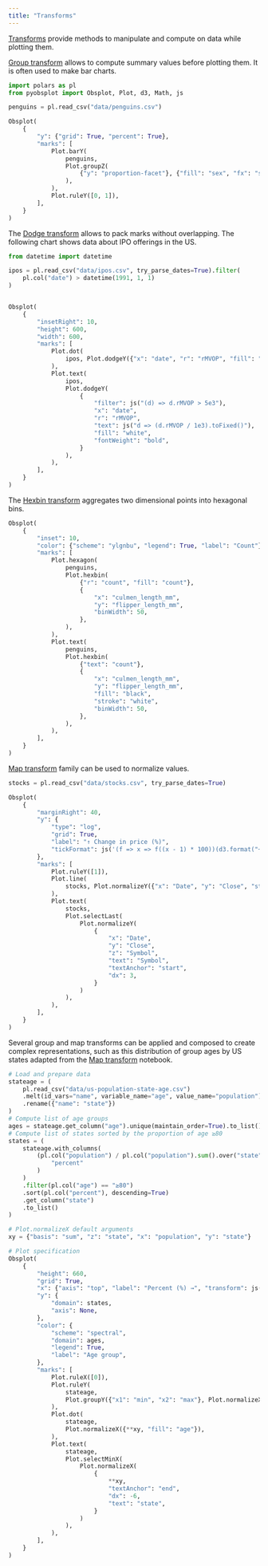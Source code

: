 ```yaml
---
title: "Transforms"
---
```


[Transforms](https://observablehq.com/@observablehq/plot-transforms?collection=@observablehq/plot) provide methods to manipulate and compute on data while plotting them.


[Group transform](https://observablehq.com/@observablehq/plot-group?collection=@observablehq/plot) allows to compute summary values before plotting them. It is often used to make bar charts.

```python
import polars as pl
from pyobsplot import Obsplot, Plot, d3, Math, js

penguins = pl.read_csv("data/penguins.csv")

Obsplot(
    {
        "y": {"grid": True, "percent": True},
        "marks": [
            Plot.barY(
                penguins,
                Plot.groupZ(
                    {"y": "proportion-facet"}, {"fill": "sex", "fx": "species"}
                ),
            ),
            Plot.ruleY([0, 1]),
        ],
    }
)
```

The [Dodge transform](https://observablehq.com/@observablehq/plot-dodge?collection=@observablehq/plot) allows to pack marks without overlapping. The following chart shows data about IPO offerings in the US.

```python
from datetime import datetime

ipos = pl.read_csv("data/ipos.csv", try_parse_dates=True).filter(
    pl.col("date") > datetime(1991, 1, 1)
)


Obsplot(
    {
        "insetRight": 10,
        "height": 600,
        "width": 600,
        "marks": [
            Plot.dot(
                ipos, Plot.dodgeY({"x": "date", "r": "rMVOP", "fill": "currentColor"})
            ),
            Plot.text(
                ipos,
                Plot.dodgeY(
                    {
                        "filter": js("(d) => d.rMVOP > 5e3"),
                        "x": "date",
                        "r": "rMVOP",
                        "text": js("d => (d.rMVOP / 1e3).toFixed()"),
                        "fill": "white",
                        "fontWeight": "bold",
                    }
                ),
            ),
        ],
    }
)
```

The [Hexbin transform](https://observablehq.com/@observablehq/plot-hexbin?collection=@observablehq/plot) aggregates two dimensional points into hexagonal bins.

```python
Obsplot(
    {
        "inset": 10,
        "color": {"scheme": "ylgnbu", "legend": True, "label": "Count"},
        "marks": [
            Plot.hexagon(
                penguins,
                Plot.hexbin(
                    {"r": "count", "fill": "count"},
                    {
                        "x": "culmen_length_mm",
                        "y": "flipper_length_mm",
                        "binWidth": 50,
                    },
                ),
            ),
            Plot.text(
                penguins,
                Plot.hexbin(
                    {"text": "count"},
                    {
                        "x": "culmen_length_mm",
                        "y": "flipper_length_mm",
                        "fill": "black",
                        "stroke": "white",
                        "binWidth": 50,
                    },
                ),
            ),
        ],
    }
)
```


[Map transform](https://observablehq.com/@observablehq/plot-map?collection=@observablehq/plot) family can be used to normalize values.

```python

stocks = pl.read_csv("data/stocks.csv", try_parse_dates=True)

Obsplot(
    {
        "marginRight": 40,
        "y": {
            "type": "log",
            "grid": True,
            "label": "↑ Change in price (%)",
            "tickFormat": js('(f => x => f((x - 1) * 100))(d3.format("+d"))'),
        },
        "marks": [
            Plot.ruleY([1]),
            Plot.line(
                stocks, Plot.normalizeY({"x": "Date", "y": "Close", "stroke": "Symbol"})
            ),
            Plot.text(
                stocks,
                Plot.selectLast(
                    Plot.normalizeY(
                        {
                            "x": "Date",
                            "y": "Close",
                            "z": "Symbol",
                            "text": "Symbol",
                            "textAnchor": "start",
                            "dx": 3,
                        }
                    )
                ),
            ),
        ],
    }
)
```

Several group and map transforms can be applied and composed to create complex representations, such as this distribution of group ages by US states adapted from the [Map transform](https://observablehq.com/@observablehq/plot-map?collection=@observablehq/plot) notebook.

```python
# Load and prepare data
stateage = (
    pl.read_csv("data/us-population-state-age.csv")
    .melt(id_vars="name", variable_name="age", value_name="population")
    .rename({"name": "state"})
)
# Compute list of age groups
ages = stateage.get_column("age").unique(maintain_order=True).to_list()
# Compute list of states sorted by the proportion of age ≥80
states = (
    stateage.with_columns(
        (pl.col("population") / pl.col("population").sum().over("state")).alias(
            "percent"
        )
    )
    .filter(pl.col("age") == "≥80")
    .sort(pl.col("percent"), descending=True)
    .get_column("state")
    .to_list()
)

# Plot.normalizeX default arguments
xy = {"basis": "sum", "z": "state", "x": "population", "y": "state"}

# Plot specification
Obsplot(
    {
        "height": 660,
        "grid": True,
        "x": {"axis": "top", "label": "Percent (%) →", "transform": js("d => d * 100")},
        "y": {
            "domain": states,
            "axis": None,
        },
        "color": {
            "scheme": "spectral",
            "domain": ages,
            "legend": True,
            "label": "Age group",
        },
        "marks": [
            Plot.ruleX([0]),
            Plot.ruleY(
                stateage,
                Plot.groupY({"x1": "min", "x2": "max"}, Plot.normalizeX(xy)),
            ),
            Plot.dot(
                stateage,
                Plot.normalizeX({**xy, "fill": "age"}),
            ),
            Plot.text(
                stateage,
                Plot.selectMinX(
                    Plot.normalizeX(
                        {
                            **xy,
                            "textAnchor": "end",
                            "dx": -6,
                            "text": "state",
                        }
                    )
                ),
            ),
        ],
    }
)
```

